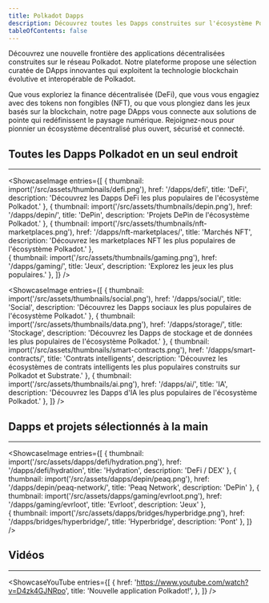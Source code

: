 ```yaml
---
title: Polkadot Dapps
description: Découvrez toutes les Dapps construites sur l'écosystème Polkadot et explorez la nouvelle frontière des applications décentralisées.
tableOfContents: false
---
```



Découvrez une nouvelle frontière des applications décentralisées construites sur le réseau Polkadot. 
Notre plateforme propose une sélection curatée de DApps innovantes qui exploitent la technologie blockchain évolutive et interopérable de Polkadot.

Que vous exploriez la finance décentralisée (DeFi), que vous vous engagiez avec des tokens non fongibles (NFT), ou que vous plongiez dans les jeux basés sur la blockchain, notre page DApps vous connecte aux solutions de pointe qui redéfinissent le paysage numérique. 
Rejoignez-nous pour pionnier un écosystème décentralisé plus ouvert, sécurisé et connecté.

## Toutes les Dapps Polkadot en un seul endroit
----------------
<ShowcaseImage
  entries={[
        {
      thumbnail: import('/src/assets/thumbnails/defi.png'),
      href: '/dapps/defi',
      title: 'DeFi',
      description: 'Découvrez les Dapps DeFi les plus populaires de l\'écosystème Polkadot.'
    },
        {
      thumbnail: import('/src/assets/thumbnails/depin.png'),
      href: '/dapps/depin/',
      title: 'DePin',
      description: 'Projets DePin de l\'écosystème Polkadot.'
      },
                     {
      thumbnail: import('/src/assets/thumbnails/nft-marketplaces.png'),
      href: '/dapps/nft-marketplaces/',
      title: 'Marchés NFT',
      description: 'Découvrez les marketplaces NFT les plus populaires de l\'écosystème Polkadot.'
      },  
    {
      thumbnail: import('/src/assets/thumbnails/gaming.png'),
      href: '/dapps/gaming/',
      title: 'Jeux',
      description: 'Explorez les jeux les plus populaires.'
      },
  ]}
/>


<ShowcaseImage
entries={[
 {
      thumbnail: import('/src/assets/thumbnails/social.png'),
      href: '/dapps/social/',
      title: 'Social',
      description: 'Découvrez les Dapps sociaux les plus populaires de l\'écosystème Polkadot.'
      }, 
    {
      thumbnail: import('/src/assets/thumbnails/data.png'),
      href: '/dapps/storage/',
      title: 'Stockage',
      description: 'Découvrez les Dapps de stockage et de données les plus populaires de l\'écosystème Polkadot.'
      },
    {
      thumbnail: import('/src/assets/thumbnails/smart-contracts.png'),
      href: '/dapps/smart-contracts/',
      title: 'Contrats intelligents',
      description: 'Découvrez les écosystèmes de contrats intelligents les plus populaires construits sur Polkadot et Substrate.'
      },
    {
      thumbnail: import('/src/assets/thumbnails/ai.png'),
      href: '/dapps/ai/',
      title: 'IA',
      description: 'Découvrez les Dapps d\'IA les plus populaires de l\'écosystème Polkadot.'
      },
]}
/>

## Dapps et projets sélectionnés à la main
----------------
<ShowcaseImage
  entries={[
        {
      thumbnail: import('/src/assets/dapps/defi/hydration.png'),
      href: '/dapps/defi/hydration',
      title: 'Hydration',
      description: 'DeFi / DEX'
    },
        {
      thumbnail: import('/src/assets/dapps/depin/peaq.png'),
      href: '/dapps/depin/peaq-network/',
      title: 'Peaq Network',
      description: 'DePin'
      },
                     {
      thumbnail: import('/src/assets/dapps/gaming/evrloot.png'),
      href: '/dapps/gaming/evrloot',
      title: 'Evrloot',
      description: 'Jeux'
      },  
    {
      thumbnail: import('/src/assets/dapps/bridges/hyperbridge.png'),
      href: '/dapps/bridges/hyperbridge/',
      title: 'Hyperbridge',
      description: 'Pont'
      },
  ]}
/>


## Vidéos
----------------
<ShowcaseYouTube
  entries={[
    {
      href: 'https://www.youtube.com/watch?v=D4zk4GJNRpo',
      title: 'Nouvelle application Polkadot!',
    },
  ]}
/>
